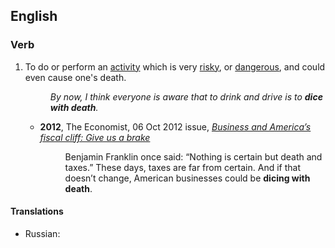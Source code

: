==English==

===Verb===
{{en-verb|*}}

# To do or perform an [[activity]] which is very [[risky]], or [[dangerous]], and could even cause one's death.
#: ''By now, I think everyone is aware that to drink and drive is to '''dice with death'''.''
#* '''2012''', The Economist, 06 Oct 2012 issue, ''[http://www.economist.com/node/21564241 Business and America’s fiscal cliff: Give us a brake]''
#*: Benjamin Franklin once said: “Nothing is certain but death and taxes.” These days, taxes are far from certain. And if that doesn’t change, American businesses could be '''dicing with death'''.

====Translations====
{{trans-top|to risk heavily}}
* Russian: {{t+|ru|игра́ть со сме́ртью}}
{{trans-mid}}
{{trans-bottom}}